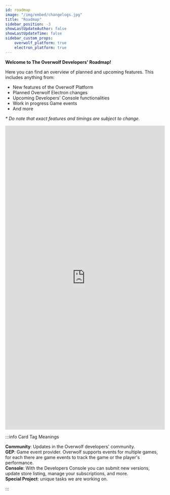 ```yaml
---
id: roadmap
image: "/img/embed/changelogs.jpg"
title: "Roadmap"
sidebar_position: -3
showLastUpdateAuthor: false
showLastUpdateTime: false
sidebar_custom_props:
    overwolf_platform: true
    electron_platform: true
---
```


**Welcome to The Overwolf Developers' Roadmap!**

Here you can find an overview of planned and upcoming features. This includes anything from:

- New features of the Overwolf Platform
- Planned Overwolf Electron changes
- Upcoming Developers' Console functionalities
- Work in progress Game events
- And more

*\* Do note that exact features and timings are subject to change.*

<iframe src="https://trello.com/b/1V10E4IB.html" frameBorder="0" width="100%" height="960"></iframe>

:::info Card Tag Meanings

**Community**: Updates in the Overwolf developers' community.  
**GEP**: Game event provider. Overwolf supports events for multiple games, for each there are game events to track the game or the player's performance.  
**Console**: With the Developers Console you can submit new versions, update store listing, manage your subscriptions, and more.  
**Special Project**: unique tasks we are working on.

:::